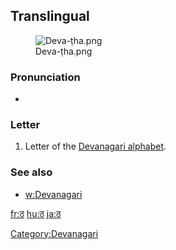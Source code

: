 {{also|ਠ|ㆆ|ㅎ}}
==Translingual==
[[File:Deva-ṭha.png|thumb]]

===Pronunciation===
* {{IPA|/ʈʰə/|lang=mul}}

===Letter===
{{mul-deva|ṭha}}

# Letter of the [[Devanagari alphabet]].

===See also===

* [[w:Devanagari]]

[[Category:Devanagari]]

[[fr:ठ]]
[[hu:ठ]]
[[ja:ठ]]